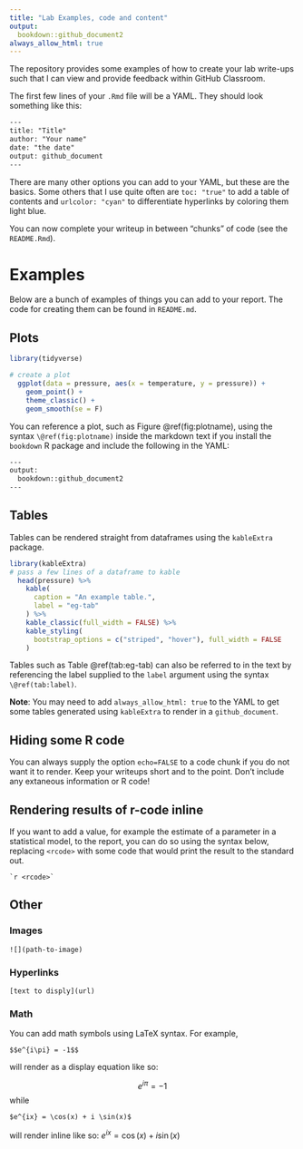 ```yaml
---
title: "Lab Examples, code and content"
output: 
  bookdown::github_document2
always_allow_html: true
---
```


The repository provides some examples of how to create your lab write-ups such that I can view and provide feedback within GitHub Classroom.

The first few lines of your `.Rmd` file will be a YAML. They should look something like this:

```html
---
title: "Title"
author: "Your name"
date: "the date"
output: github_document
---
```

There are many other options you can add to your YAML, but these are the basics. Some others that I use quite often are `toc: "true"` to add a table of contents and `urlcolor: "cyan"` to differentiate hyperlinks by coloring them light blue.

You can now complete your writeup in between "chunks" of code (see the `README.Rmd`).

# Examples

Below are a bunch of examples of things you can add to your report. The code for creating them can be found in `README.md`.

## Plots


```r
library(tidyverse)

# create a plot
  ggplot(data = pressure, aes(x = temperature, y = pressure)) +
    geom_point() +
    theme_classic() +
    geom_smooth(se = F)
```

You can reference a plot, such as Figure \@ref(fig:plotname), using the syntax `\@ref(fig:plotname)` inside the markdown text if you install the `bookdown` R package and include the following in the YAML:

```html
---
output:
  bookdown::github_document2
---
```

## Tables

Tables can be rendered straight from dataframes using the `kableExtra` package.

```r
library(kableExtra)
# pass a few lines of a dataframe to kable
  head(pressure) %>%
    kable(
      caption = "An example table.",
      label = "eg-tab"
    ) %>%
    kable_classic(full_width = FALSE) %>%
    kable_styling(
      bootstrap_options = c("striped", "hover"), full_width = FALSE
    )

```

Tables such as Table \@ref(tab:eg-tab) can also be referred to in the text by referencing the label supplied to the `label` argument using the syntax `\@ref(tab:label)`. 

**Note**: You may need to add `always_allow_html: true` to the YAML to get some tables generated using `kableExtra` to render in a `github_document`.

## Hiding some R code

You can always supply the option `echo=FALSE` to a code chunk if you do not want it to render. Keep your writeups short and to the point. Don't include any extaneous information or R code!

## Rendering results of r-code inline

If you want to add a value, for example the estimate of a parameter in a statistical model, to the report, you can do so using the syntax below, replacing `<rcode>` with some code that would print the result to the standard out.

```{}
`r <rcode>`
```


## Other

### Images

`![](path-to-image)`

### Hyperlinks

`[text to disply](url)`

### Math

You can add math symbols using LaTeX syntax. For example,

```{}
$$e^{i\pi} = -1$$
```

will render as a display equation like so:

$$e^{i\pi} = -1$$
while

```{}
$e^{ix} = \cos(x) + i \sin(x)$
```

will render inline like so: $e^{ix} = \cos(x) + i \sin(x)$
